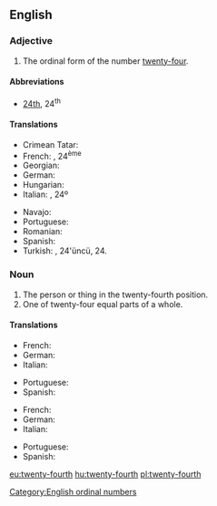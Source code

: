 ==English==

===Adjective===
{{en-adj|-}}

# The ordinal form of the number [[twenty-four]].

====Abbreviations====
* [[24th]], 24<sup>th</sup>

====Translations====
{{trans-top|the ordinal form of the number twenty-four}}
* Crimean Tatar: {{t|crh|yigirmi dörtünci}}
* French: {{t+|fr|vingt-quatrième}}, 24<sup>ème</sup>
* Georgian: {{t|ka|ოცდამეოთხე}}
* German: {{t|de|vierundzwanzigste}}
* Hungarian: {{t+|hu|huszonnegyedik}}
* Italian: {{t|it|ventiquattresimo}}, 24º
{{trans-mid}}
* Navajo: {{t|nv|naadįįdį́į́ʼ góneʼ}}
* Portuguese: {{t|pt|vigésimo quarto}}
* Romanian: {{t|ro|douăzeci și patrulea}}
* Spanish: {{t|es|vigésimo cuarto}}
* Turkish: {{t|tr|yirmi dördüncü}}, 24'üncü, 24.
{{trans-bottom}}

===Noun===
{{en-noun}}

# The person or thing in the twenty-fourth position.
# One of twenty-four equal parts of a whole.

====Translations====
{{trans-top|person or thing in the twenty-fourth position}}
* French: {{t+|fr|vingt-quatrième|m|f}}
* German: {{t|de|vierundzwanzigste}}
* Italian: {{t|it|ventiquattresimo|m}}
{{trans-mid}}
* Portuguese: {{t|pt|vigésimo quarto}}
* Spanish: {{t|es|vigésimo cuarto}}
{{trans-bottom}}

{{trans-top|one of twenty-four equal parts of a whole}}
* French: {{t+|fr|vingt-quatrième|m}}
* German: {{t|de|vierundzwanzigste}}
* Italian: {{t|it|ventiquattresimo|m}}
{{trans-mid}}
* Portuguese: {{t|pt|vinte e quatro avos}}
* Spanish: {{t|es|vigésimo cuarto}}
{{trans-bottom}}

[[Category:English ordinal numbers]]

[[eu:twenty-fourth]]
[[hu:twenty-fourth]]
[[pl:twenty-fourth]]
